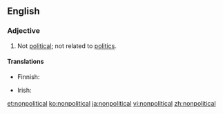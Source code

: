 ==English==

===Adjective===
{{en-adj}}

# Not [[political]]; not related to [[politics]].

====Translations====
{{trans-top|not political}}
* Finnish: {{t-|fi|epäpoliittinen}}
{{trans-mid}}
* Irish: {{t|ga|neamhpholaitiúil}}
{{trans-bottom}}

[[et:nonpolitical]]
[[ko:nonpolitical]]
[[ja:nonpolitical]]
[[vi:nonpolitical]]
[[zh:nonpolitical]]